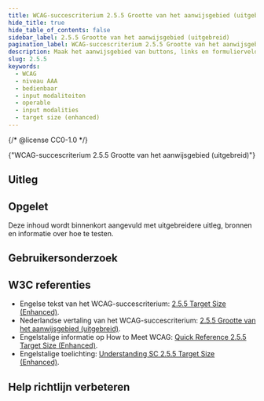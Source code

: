 ```yaml
---
title: WCAG-succescriterium 2.5.5 Grootte van het aanwijsgebied (uitgebreid)
hide_title: true
hide_table_of_contents: false
sidebar_label: 2.5.5 Grootte van het aanwijsgebied (uitgebreid)
pagination_label: WCAG-succescriterium 2.5.5 Grootte van het aanwijsgebied (uitgebreid)
description: Maak het aanwijsgebied van buttons, links en formuliervelden groot genoeg, zodat het makkelijker is om deze te selecteren.
slug: 2.5.5
keywords:
  - WCAG
  - niveau AAA
  - bedienbaar
  - input modaliteiten
  - operable
  - input modalities
  - target size (enhanced)
---
```


{/* @license CC0-1.0 */}


<WcagHeadingGroup level={1} conformanceLevel="Niveau AAA">
  {"WCAG-succescriterium 2.5.5 Grootte van het aanwijsgebied (uitgebreid)"}
</WcagHeadingGroup>

<SpotlightSection>
  <Markdown omitH1 headinglevel={3}>
    <AAAMessage />
  </Markdown>
</SpotlightSection>

## Uitleg

<Summary />

## Opgelet

Deze inhoud wordt binnenkort aangevuld met uitgebreidere uitleg, bronnen en informatie over hoe te testen.

## Gebruikersonderzoek

<CTAGebruikersonderzoek />

## W3C referenties

- Engelse tekst van het WCAG-succescriterium: [<span lang="en">2.5.5 Target Size (Enhanced)</span>](https://www.w3.org/TR/WCAG22/#target-size-enhanced).
- Nederlandse vertaling van het WCAG-succescriterium: [2.5.5 Grootte van het aanwijsgebied (uitgebreid)](https://www.w3.org/Translations/WCAG22-nl/#grootte-van-het-aanwijsgebied).
- Engelstalige informatie op <span lang="en">How to Meet WCAG</span>: [<span lang="en">Quick Reference 2.5.5 Target Size (Enhanced)</span>](https://www.w3.org/WAI/WCAG22/quickref/#target-size-enhanced).
- Engelstalige toelichting: [<span lang="en">Understanding SC 2.5.5 Target Size (Enhanced)</span>](https://www.w3.org/WAI/WCAG22/Understanding/target-size-enhanced.html).

<SpotlightSection>
  <Markdown omitH1 headinglevel={3}>
    <Disclaimer />
  </Markdown>
</SpotlightSection>

## Help richtlijn verbeteren

<Markdown omitH1 headinglevel={3}>
  <WCAGFooterInfo />
</Markdown>
